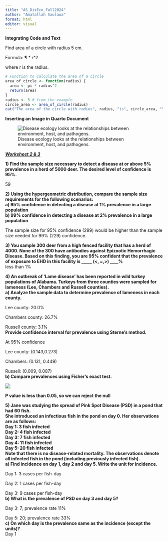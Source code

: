 ```yaml
---
title: "AS_DisEco_Fall2024"
author: "Amatallah Saulawa"
format: html
editor: visual
---
```


**Integrating Code and Text**

Find area of a circle with radius 5 cm.

Formula: ¶ \* r\^2

where r is the radius.

```r
# Function to calculate the area of a circle
area_of_circle <- function(radius) {
  area <- pi * radius^2
  return(area)
}
radius <- 5 # from the example
circle_area <- area_of_circle(radius)
cat("The area of the circle with radius", radius, "is", circle_area, "\n")
```

**Inserting an Image in Quarto Document**

![Disease ecology looks at the relationships between environment, host, and pathogens.](images/clipboard-1423874183.png)

[***Worksheet 2 & 3***]{.underline}

**1) Find the sample size necessary to detect a disease at or above 5% prevalence in a herd of 5000 deer. The desired level of confidence is 95%.**

59

**2) Using the hypergeometric distribution, compare the sample size requirements for the following scenarios:\
a) 95% confidence in detecting a disease at 1% prevalence in a large population\
b) 99% confidence in detecting a disease at 2% prevalence in a large population**

The sample size for 95% confidence (299) would be higher than the sample size needed for 99% (229) confidence.

**3) You sample 300 deer from a high fenced facility that has a herd of 4000. None of the 300 have antibodies against Epizootic Hemorrhagic Disease. Based on this finding, you are 95% confident that the prevalence of exposure to EHD in this facility is \_\_\_\_\_ (\<, =,\>) \_\_\_\_%**\
less than 1%

**4) An outbreak of ‘Lame disease’ has been reported in wild turkey populations of Alabama. Turkeys from three counties were sampled for lameness (Lee, Chambers and Russell counties).\
a) Analyze the sample data to determine prevalence of lameness in each county.**

Lee county: 20.0%

Chambers county: 26.7%

Russell county: 3.1%**\
Provide confidence interval for prevalence using Sterne’s method.**

At 95% confidence

Lee county: (0.143,0.273)

Chambers: (0.131, 0.449)

Russell: (0.009, 0.087)**\
b) Compare prevalences using Fisher’s exact test.**

![](images/Screenshot 2024-09-17 at 9.43.45 PM.png)

**P value is less than 0.05, so we can reject the null\
**

**5) Jane was studying the spread of Pink Spot Disease (PSD) in a pond that had 60 fish.\
She introduced an infectious fish in the pond on day 0. Her observations are as follows:\
Day 1: 3 fish infected\
Day 2: 4 fish infected\
Day 3: 7 fish infected\
Day 4: 11 fish infected\
Day 5: 20 fish infected\
Note that there is no disease-related mortality. The observations denote all infected fish in the pond (including previously infected fish).\
a) Find incidence on day 1, day 2 and day 5. Write the unit for incidence.**

Day 1: 3 cases per fish-day

Day 2: 1 cases per fish-day

Day 3: 9 cases per fish-day**\
b) What is the prevalence of PSD on day 3 and day 5?**

Day 3: 7; prevalence rate 11%

Day 5: 20; prevalence rate 33%**\
c) On which day is the prevalence same as the incidence (except the units)?**\
Day 1

